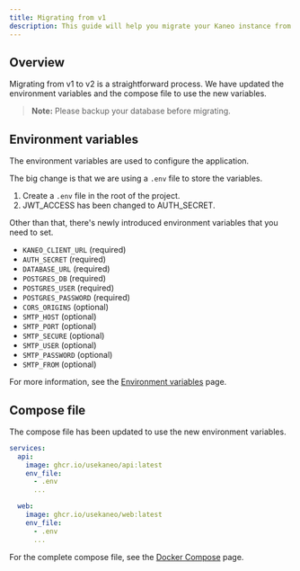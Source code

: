 ```yaml
---
title: Migrating from v1
description: This guide will help you migrate your Kaneo instance from v1 to v2.
---
```


## Overview

Migrating from v1 to v2 is a straightforward process. We have updated the environment variables and the compose file to use the new variables.

> **Note:** Please backup your database before migrating.

## Environment variables

The environment variables are used to configure the application. 

The big change is that we are using a `.env` file to store the variables.

1. Create a `.env` file in the root of the project.
2. JWT_ACCESS has been changed to AUTH_SECRET.

Other than that, there's newly introduced environment variables that you need to set.


- `KANEO_CLIENT_URL` (required)
- `AUTH_SECRET` (required)
- `DATABASE_URL` (required)
- `POSTGRES_DB` (required)
- `POSTGRES_USER` (required)
- `POSTGRES_PASSWORD` (required)
- `CORS_ORIGINS` (optional)
- `SMTP_HOST` (optional)
- `SMTP_PORT` (optional)
- `SMTP_SECURE` (optional)
- `SMTP_USER` (optional)
- `SMTP_PASSWORD` (optional)
- `SMTP_FROM` (optional)

For more information, see the [Environment variables](/docs/installation/environment-variables) page.

## Compose file

The compose file has been updated to use the new environment variables.

```yml
services:
  api:
    image: ghcr.io/usekaneo/api:latest
    env_file:
      - .env
      ...

  web:
    image: ghcr.io/usekaneo/web:latest
    env_file:
      - .env
      ...
```

For the complete compose file, see the [Docker Compose](/docs/installation/docker-compose) page.